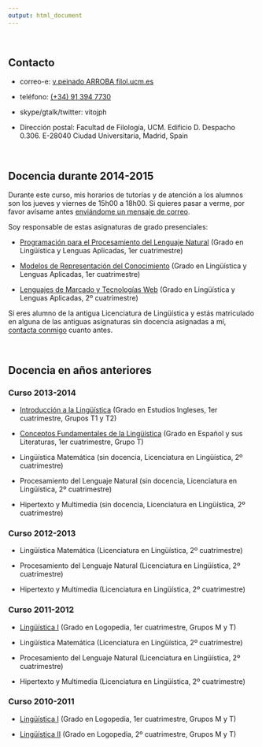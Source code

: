 ```yaml
---
output: html_document
---
```


<br/>

## Contacto

- correo-e: [v.peinado ARROBA filol.ucm.es](mailto:v.peinado@filol.ucm.es)

- teléfono: [(+34) 91 394 7730](tel:+34913947730)

- skype/gtalk/twitter: vitojph

- Dirección postal: Facultad de Filología, UCM. Edificio D. Despacho 0.306. E-28040 Ciudad Universitaria, Madrid, Spain

<br/>

## Docencia durante 2014-2015

Durante este curso, mis horarios de tutorías y de atención a los alumnos son los jueves y viernes de 15h00 a 18h00. Si quieres pasar a verme, por favor avísame antes [enviándome un mensaje de correo](mailto:v.peinado@filol.ucm.es?subject=Tutoría).

Soy responsable de estas asignaturas de grado presenciales:

- [Programación para el Procesamiento del Lenguaje Natural](http://vitojph.github.io/ling/progpln/) (Grado en Lingüística y Lenguas Aplicadas, 1er cuatrimestre)

- [Modelos de Representación del Conocimiento](http://vitojph.github.io/ling/mrc/) (Grado en Lingüística y Lenguas Aplicadas, 1er cuatrimestre)

- [Lenguajes de Marcado y Tecnologías Web](http://vitojph.github.io/ling/lmweb/) (Grado en Lingüística y Lenguas Aplicadas, 2º cuatrimestre)


Si eres alumno de la antigua Licenciatura de Lingüística y estás matriculado en alguna de las antiguas asignaturas sin docencia asignadas a mí, [contacta conmigo](mailto:v.peinado@filol.ucm.es?subject=Asignaturas sin docencia) cuanto antes.

<br/>

## Docencia en años anteriores

### Curso 2013-2014

- [Introducción a la Lingüística](http://vitojph.github.io/ling/intro-ling/) (Grado en Estudios Ingleses, 1er cuatrimestre, Grupos T1 y T2)

- [Conceptos Fundamentales de la Lingüística](http://vitojph.github.io/ling/intro-ling/) (Grado en Español y sus Literaturas, 1er cuatrimestre, Grupo T)

- Lingüística Matemática (sin docencia, Licenciatura en Lingüística, 2º cuatrimestre)

- Procesamiento del Lenguaje Natural (sin docencia, Licenciatura en Lingüística, 2º cuatrimestre)

- Hipertexto y Multimedia (sin docencia, Licenciatura en Lingüística, 2º cuatrimestre)


### Curso 2012-2013

- Lingüística Matemática (Licenciatura en Lingüística, 2º cuatrimestre)

- Procesamiento del Lenguaje Natural (Licenciatura en Lingüística, 2º cuatrimestre)

- Hipertexto y Multimedia (Licenciatura en Lingüística, 2º cuatrimestre)


### Curso 2011-2012

- [Lingüística I](http://pendientedemigracion.ucm.es/?a=estudios&d=titasignatura&anyo=2011-12&plan=0806&asig=800071) (Grado en Logopedia, 1er cuatrimestre, Grupos M y T)

- Lingüística Matemática (Licenciatura en Lingüística, 2º cuatrimestre)

- Procesamiento del Lenguaje Natural (Licenciatura en Lingüística, 2º cuatrimestre)

- Hipertexto y Multimedia (Licenciatura en Lingüística, 2º cuatrimestre)


### Curso 2010-2011

- [Lingüística I](http://pendientedemigracion.ucm.es/?a=estudios&d=titasignatura&anyo=2010-11&plan=0806&asig=800071) (Grado en Logopedia, 1er cuatrimestre, Grupos M y T)

- [Lingüística II](http://pendientedemigracion.ucm.es/?a=estudios&d=titasignatura&anyo=2010-11&plan=0806&asig=800072) (Grado en Logopedia, 2º cuatrimestre, Grupos M y T)


